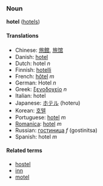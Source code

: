 ===Noun===
'''hotel''' ([[hotels]])

====Translations====
*Chinese: [[旅館]], [[旅馆]]
*Danish: [[hotel]]
*Dutch: hotel ''n''
*Finnish: [[hotelli]]
*French: [[hôtel]] ''m''
*German: Hotel ''n''
*Greek: [[ξενοδοχείο]] ''n''
*Italian: hotel
*Japanese: [[ホテル]] (hoteru)
*Korean: [[호텔]]
*Portuguese: [[hotel]] ''m''
*[[Romanica]]: [[hotel]] ''m''
*Russian: [[гостиница]] ''f'' (gostinitsa)
*Spanish: hotel ''m''

====Related terms====
*[[hostel]]
*[[inn]]
*[[motel]]
